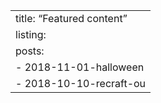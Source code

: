 ---
title: "Featured content"
listing:
  posts:
    - 2018-11-01-halloween
    - 2018-10-10-recraft-ou
---